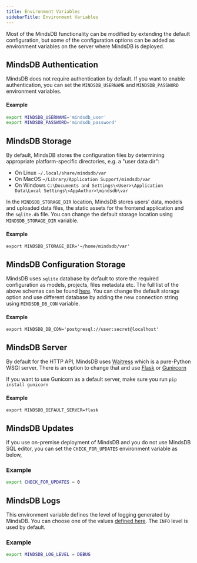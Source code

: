 ```yaml
---
title: Environment Variables
sidebarTitle: Environment Variables
---
```


Most of the MindsDB functionality can be modified by extending the default configuration, but some of the configuration options 
can be added as environment variables on the server where MindsDB is deployed.

## MindsDB Authentication

MindsDB does not require authentication by default. If you want to enable authentication, you can set the `MINDSDB_USERNAME` and `MINDSDB_PASSWORD` environment variables.

#### Example

```bash
export MINDSDB_USERNAME='mindsdb_user'
export MINDSDB_PASSWORD='mindsdb_password'
```

## MindsDB Storage 

By default, MindsDB stores the configuration files by determining appropriate platform-specific directories, e.g. a "user data dir": 

* On Linux `~/.local/share/mindsdb/var`
* On MacOS `~/Library/Application Support/mindsdb/var`
* On Windows `C:\Documents and Settings\<User>\Application Data\Local Settings\<AppAuthor>\mindsdb\var`

In the `MINDSDB_STORAGE_DIR` location, MindsDB stores users' data, models and uploaded data files, the static assets for the frontend application and the 
`sqlite.db` file. 
You can change the default storage location using `MINDSDB_STORAGE_DIR` variable.

#### Example

```
export MINDSDB_STORAGE_DIR='~/home/mindsdb/var'
```

## MindsDB Configuration Storage 

MindsDB uses `sqlite` database by default to store the required configuration as models, projects, files metadata etc. 
The full list of the above schemas can be found [here](https://github.com/mindsdb/mindsdb/blob/main/mindsdb/interfaces/storage/db.py#L69). You can change the 
default storage option and use different database by adding the new connection string using `MINDSDB_DB_CON` variable.

#### Example

```
export MINDSDB_DB_CON='postgresql://user:secret@localhost'
```

## MindsDB Server

By default for the HTTP API, MindsDB uses [Waitress](https://pypi.org/project/waitress/) which is a pure-Python WSGI server. There is an option to change that 
and use [Flask](https://flask.palletsprojects.com/en/2.2.x/) or [Gunircorn](https://gunicorn.org/)

<Warning>

If you want to use Gunicorn as a default server, make sure you run `pip install gunicorn`

</Warning>

#### Example

```
export MINDSDB_DEFAULT_SERVER=flask
```

## MindsDB Updates

If you use on-premise deployment of MindsDB and you do not use MindsDB SQL editor, you can set the `CHECK_FOR_UPDATES` environment variable as below,

### Example

```bash
export CHECK_FOR_UPDATES = 0
```

## MindsDB Logs

This environment variable defines the level of logging generated by MindsDB. You can choose one of the values [defined here](https://docs.python.org/3/library/logging.html#logging-levels). The `INFO` level is used by default.

### Example

```bash
export MINDSDB_LOG_LEVEL = DEBUG
```
